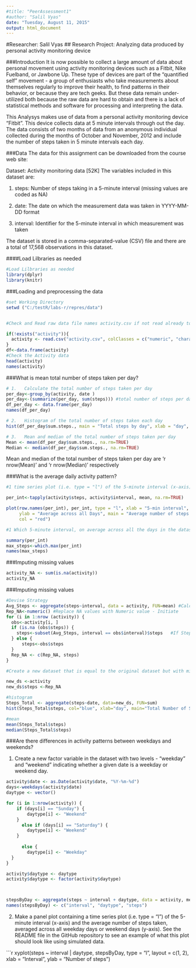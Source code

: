 ```yaml
---
#title: "PeerAssessment1"
#author: "Salil Vyas"
date: "Tuesday, August 11, 2015"
output: html_document
---
```

#Researcher:  Salil Vyas
## Research Project:  Analyzing data produced by personal activity monitoring device

###Introduction
It is now possible to collect a large amount of data about personal movement using activity monitoring devices such as a Fitbit, Nike Fuelband, or Jawbone Up. These type of devices are part of the "quantified self" movement - a group of enthusiasts who take measurements about themselves regularly to improve their health, to find patterns in their behavior, or because they are tech geeks. But these data remain under-utilized both because the raw data are hard to obtain and there is a lack of statistical methods and software for processing and interpreting the data.

This Analysys makes use of data from a personal activity monitoring device "Fitbit". This device collects data at 5 minute intervals through out the day. The data consists of two months of data from an anonymous individual collected during the months of October and November, 2012 and include the number of steps taken in 5 minute intervals each day.

###Data
The data for this assignment can be downloaded from the course web site:

Dataset: Activity monitoring data [52K]
The variables included in this dataset are:

1. steps: Number of steps taking in a 5-minute interval (missing values are coded as NA)

2. date: The date on which the measurement data was taken in YYYY-MM-DD format

3.  interval: Identifier for the 5-minute interval in which measurement was taken

The dataset is stored in a comma-separated-value (CSV) file and there are a total of 17,568 observations in this dataset.

####Load Lilbraries as needed

```r
#Load Lilbraries as needed
library(dplyr)
library(knitr)
```





###Loading and preprocessing the data


```r
#set Working Directory
setwd ("C:/testR/labs-r/repres/data")


#Check and Read raw data file names activity.csv if not read already to save time and processing.

if(!exists("activity")){
  activity <- read.csv("activity.csv", colClasses = c("numeric", "character",                                                 "numeric"))
}
df<-data.frame(activity)
#Check the Activity data
head(activity)
names(activity)
```


###What is mean total number of steps taken per day?

```r
# 1.   Calculate the total number of steps taken per day
per_day<-group_by(activity, date )
per_day<-(summarize(per_day, sum(steps))) #total number of steps per day
df_per_day <- data.frame(per_day)
names(df_per_day)
```

```r
# 2.   Histogram of the total number of steps taken each day
hist(df_per_day$sum.steps., main = "Total steps by day", xlab = "day", col = "blue")
```


```r
# 3.   Mean and median of the total number of steps taken per day
Mean <- mean(df_per_day$sum.steps., na.rm=TRUE)
Median <- median(df_per_day$sum.steps., na.rm=TRUE)
```


Mean and median of the total number of steps taken per day are 'r nrow(Mean)' and 'r nrow(Median)' respectively

###What is the average daily activity pattern?

```r
#1 time series plot (i.e. type = "l") of the 5-minute interval (x-axis) and the average number of steps taken

per_int<-tapply(activity$steps, activity$interval, mean, na.rm=TRUE)

plot(row.names(per_int), per_int, type = "l", xlab = "5-min interval", 
     ylab = "Average across all Days", main = "Average number of steps taken", 
     col = "red")
```

```r
#1 Which 5-minute interval, on average across all the days in the dataset, contains the maximum number of steps?

summary(per_int)
max_steps<-which.max(per_int)
names(max_steps)

```

###Imputing missing values

```r
activity_NA <- sum(is.na(activity))
activity_NA
```



###Imputing missing values

```r

#Devise Strategy
Avg_Steps <- aggregate(steps~interval, data = activity, FUN=mean) #Calculate Average Steps by interval
Rep_NA<-numeric() #Replace NA values with Numeric value - Initiate
for (i in 1:nrow (activity)) {             
  obs<-activity[i, ]
  if (is.na (obs$steps)) {
    steps<-subset(Avg_Steps, interval == obs$interval)$steps   #If Steps=NA then replace the value with Average Steps for the interval
  } else {
      steps<-obs$steps
  }
  Rep_NA <- c(Rep_NA, steps)
}
```


```r

#Create a new dataset that is equal to the original dataset but with missing data filled in

new_ds <-activity
new_ds$steps <-Rep_NA

#histogram
Steps_Total <- aggregate(steps~date, data=new_ds, FUN=sum)
hist(Steps_Total$steps, col="blue", xlab="day", main="Total Number of Steps Taken Each Day")

#mean
mean(Steps_Total$steps)
median(Steps_Total$steps)
```




###Are there differences in activity patterns between weekdays and weekends?

1.  Create a new factor variable in the dataset with two levels - "weekday" and "weekend" indicating whether a given date is a weekday or weekend day.

```r
activity$date <- as.Date(activity$date, "%Y-%m-%d")
days<-weekdays(activity$date)
daytype <- vector()

for (i in 1:nrow(activity)) {
    if (days[i] == "Sunday") {
        daytype[i] <- "Weekend"
    }
      else if (days[i] == "Saturday") {
        daytype[i] <- "Weekend"
    }
        
      else {
        daytype[i] <- "Weekday"
  }
}

activity$daytype <- daytype
activity$daytype <- factor(activity$daytype)



stepsByDay <- aggregate(steps ~ interval + daytype, data = activity, mean)
names(stepsByDay) <- c("interval", "daytype", "steps")
```

2. Make a panel plot containing a time series plot (i.e. type = "l") of the 5-minute interval (x-axis) and the average number of steps taken, averaged across all weekday days or weekend days (y-axis). See the README file in the GitHub repository to see an example of what this plot should look like using simulated data.

```r

xyplot(steps ~ interval | daytype, stepsByDay, type = "l", layout = c(1, 2), 
    xlab = "Interval", ylab = "Number of steps")


